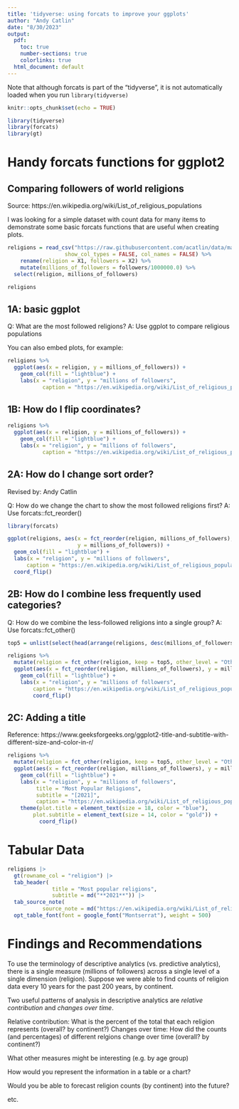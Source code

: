 ```yaml
---
title: 'tidyverse: using forcats to improve your ggplots'
author: "Andy Catlin"
date: "8/30/2023"
output:
  pdf:
    toc: true
    number-sections: true
    colorlinks: true  
  html_document: default
---
```


Note that although forcats is part of the "tidyverse", it is not automatically loaded when you run `library(tidyverse)`

```r
knitr::opts_chunk$set(echo = TRUE)

library(tidyverse)
library(forcats)
library(gt)
```

# Handy forcats functions for ggplot2

## Comparing followers of world religions

Source: https://en.wikipedia.org/wiki/List_of_religious_populations

I was looking for a simple dataset with count data for many items to demonstrate some basic forcats functions that are useful when creating plots.

```r
religions = read_csv("https://raw.githubusercontent.com/acatlin/data/master/religions.csv", 
                  show_col_types = FALSE, col_names = FALSE) %>% 
    rename(religion = X1, followers = X2) %>% 
    mutate(millions_of_followers = followers/1000000.0) %>% 
  select(religion, millions_of_followers)

religions
```

## 1A: basic ggplot

Q: What are the most followed religions? A: Use ggplot to compare religious populations

You can also embed plots, for example:

```r
religions %>% 
  ggplot(aes(x = religion, y = millions_of_followers)) + 
    geom_col(fill = "lightblue") + 
    labs(x = "religion", y = "millions of followers", 
           caption = "https://en.wikipedia.org/wiki/List_of_religious_populations") 
```

## 1B: How do I flip coordinates?

```r
religions %>% 
  ggplot(aes(x = religion, y = millions_of_followers)) + 
    geom_col(fill = "lightblue") + 
    labs(x = "religion", y = "millions of followers", 
           caption = "https://en.wikipedia.org/wiki/List_of_religious_populations") + coord_flip()
```

## 2A: How do I change sort order?

Revised by: Andy Catlin

Q: How do we change the chart to show the most followed religions first? A: Use forcats::fct_reorder()

```r
library(forcats) 

ggplot(religions, aes(x = fct_reorder(religion, millions_of_followers), 
                      y = millions_of_followers)) + 
  geom_col(fill = "lightblue") + 
  labs(x = "religion", y = "millions of followers", 
      caption = "https://en.wikipedia.org/wiki/List_of_religious_populations") + 
  coord_flip()
```

## 2B: How do I combine less frequently used categories?

Q: How do we combine the less-followed religions into a single group? A: Use forcats::fct_other()

```r
top5 = unlist(select(head(arrange(religions, desc(millions_of_followers)), 5), religion))

religions %>% 
  mutate(religion = fct_other(religion, keep = top5, other_level = "Other religions")) %>%     
  ggplot(aes(x = fct_reorder(religion, millions_of_followers), y = millions_of_followers)) +
    geom_col(fill = "lightblue") + 
    labs(x = "religion", y = "millions of followers", 
        caption = "https://en.wikipedia.org/wiki/List_of_religious_populations") + 
        coord_flip()
```

## 2C: Adding a title

Reference: https://www.geeksforgeeks.org/ggplot2-title-and-subtitle-with-different-size-and-color-in-r/

```r
religions %>% 
  mutate(religion = fct_other(religion, keep = top5, other_level = "Other religions")) %>%     
  ggplot(aes(x = fct_reorder(religion, millions_of_followers), y = millions_of_followers)) +
    geom_col(fill = "lightblue") + 
    labs(x = "religion", y = "millions of followers", 
         title = "Most Popular Religions",
         subtitle = "[2021]",
         caption = "https://en.wikipedia.org/wiki/List_of_religious_populations") +
    theme(plot.title = element_text(size = 18, color = "blue"),
        plot.subtitle = element_text(size = 14, color = "gold")) +
          coord_flip()
```

# Tabular Data

```r

religions |> 
  gt(rowname_col = "religion") |>
  tab_header(
              title = "Most popular religions",
              subtitle = md("**2021**")) |>
  tab_source_note(
           source_note = md("https://en.wikipedia.org/wiki/List_of_religious_populations")) |>
  opt_table_font(font = google_font("Montserrat"), weight = 500)
```

# Findings and Recommendations

To use the terminology of descriptive analytics (vs. predictive analytics), there is a single measure (millions of followers) across a single level of a single dimension (religion). Suppose we were able to find counts of religion data every 10 years for the past 200 years, by continent.

Two useful patterns of analysis in descriptive analytics are *relative contribution* and *changes over time*.

Relative contribution: What is the percent of the total that each religion represents (overall? by continent?) Changes over time: How did the counts (and percentages) of different relgions change over time (overall? by continent?)

What other measures might be interesting (e.g. by age group)

How would you represent the information in a table or a chart?

Would you be able to forecast religion counts (by continent) into the future?

etc.
